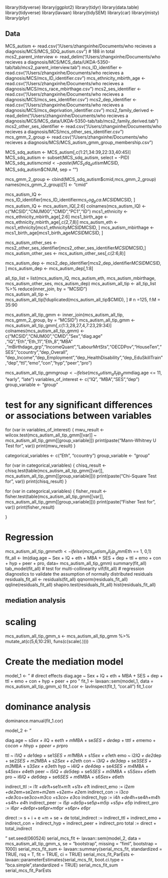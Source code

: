 
library(tidyverse)
library(ggplot2)
library(tidyr)
library(data.table)
library(tidyverse)
library(lavaan)
library(tidySEM)
library(car)
library(misty)
library(plyr)



## Data

MCS_autism <- read.csv("/Users/zhangxinhe/Documents/who recieves a diagnosis/MCS/MCS_SDQ_autism.csv") # 188 in total
mcs2_parent_interview <- read_delim("/Users/zhangxinhe/Documents/who recieves a diagnosis/MCS/MCS_data/UKDA-5350-tab/tab/mcs2_parent_interview.tab")
mcs_ID_identifier <- read.csv("/Users/zhangxinhe/Documents/who recieves a diagnosis/MCS/mcs_ID_identifier.csv")
mcs_ethnicity_mbirth_age <- read.csv("/Users/zhangxinhe/Documents/who recieves a diagnosis/MCS/mcs_race_mbirthage.csv")
mcs2_ses_identifier <- read.csv("/Users/zhangxinhe/Documents/who recieves a diagnosis/MCS/mcs_ses_identifier.csv")
mcs2_dep_identifier <- read.csv("/Users/zhangxinhe/Documents/who recieves a diagnosis/MCS/mcs_deprivation_identifier.csv") 
mcs2_family_derived <- read_delim("/Users/zhangxinhe/Documents/who recieves a diagnosis/MCS/MCS_data/UKDA-5350-tab/tab/mcs2_family_derived.tab")
mcs2_other_ses_identifier <- read.csv("/Users/zhangxinhe/Documents/who recieves a diagnosis/MCS/mcs_other_ses_identifier.csv")
mcs_gmm_2_group <- read.csv("/Users/zhangxinhe/Documents/who recieves a diagnosis/MCS/MCS_autism_gmm_group_membership.csv") 

MCS_sdq_autism <- MCS_autism[,c(1:21,34:39,22:33,40:45)]
MCS_sdq_autism <- subset(MCS_sdq_autism, select = -PID)
MCS_sdq_autism$cmid <- paste(MCS_sdq_autism$MCSID, MCS_sdq_autism$CNUM, sep = "")

mcs_gmm_2_group <- cbind(MCS_sdq_autism$cmid,mcs_gmm_2_group)
names(mcs_gmm_2_group)[1] <- "cmid"

mcs_autism_IQ <- mcs_ID_identifier[mcs_ID_identifier$mcs_cog_pca.MCSID %in% MCS_sdq_autism$MCSID, ]
mcs_autism_IQ <- mcs_autism_IQ[,2:6]
colnames(mcs_autism_IQ) <- c("MCSID","CNUM00","CMID","PC1","ID")
mcs1_ethnicity <- mcs_ethnicity_mbirth_age[,2:6]
mcs1_birth_age <- mcs_ethnicity_mbirth_age[,c(2,7,8)]
mcs_autism_eth <- mcs1_ethnicity[mcs1_ethnicity$MCSID %in% MCS_sdq_autism$MCSID, ]
mcs_autism_mbirthage <- mcs1_birth_age[mcs1_birth_age$MCSID %in% MCS_sdq_autism$MCSID, ]

mcs_autism_other_ses <- mcs2_other_ses_identifier[mcs2_other_ses_identifier$MCSID %in% MCS_sdq_autism$MCSID,]
mcs_autism_other_ses <- mcs_autism_other_ses[,c(2:6,8)]

mcs_autism_dep <- mcs2_dep_identifier[mcs2_dep_identifier$MCSID %in% MCS_sdq_autism$MCSID, ]
mcs_autism_dep <- mcs_autism_dep[,1:8]

all_tip_list = list(mcs_autism_IQ, mcs_autism_eth, mcs_autism_mbirthage, mcs_autism_other_ses, mcs_autism_dep)
mcs_autism_all_tip <- all_tip_list %>% reduce(inner_join, by = "MCSID")  
mcs_autism_all_tip <- mcs_autism_all_tip[!duplicated(mcs_autism_all_tip$CMID), ]
# n =125, f:M = 35:90




mcs_autism_all_tip_gmm <- inner_join(mcs_autism_all_tip, mcs_gmm_2_group, by = "MCSID")
mcs_autism_all_tip_gmm <- mcs_autism_all_tip_gmm[,c(1:3,28,27,4,7:23,29:34)]
colnames(mcs_autism_all_tip_gmm) <- c("MCSID","CNUM00","CMID","Sex","diag.age" ,"IQ","Eth","Eth_11","Eth_8","MBA"   ,"mBirthdage_grp","IncomeQuant","LabourMrtSts","OECDPov","HouseTen","SES","ccountry","dep_Overall", "dep_Income","dep_Employment","dep_HealthDisability","dep_EduSkillTrain","dep","ttl","emo","con","hyp","peer","pro")


mcs_autism_all_tip_gmm$group <- ifelse(mcs_autism_all_tip_gmm$diag.age <= 11, "early", "late")
variables_of_interest <- c("IQ", "MBA","SES","dep")
group_variable <- "group"

# test for any significant differences or associations between variables
for (var in variables_of_interest) {
  mwu_result <- wilcox.test(mcs_autism_all_tip_gmm[[var]] ~ mcs_autism_all_tip_gmm[[group_variable]])
  print(paste("Mann-Whitney U Test for", var))
  print(mwu_result)
}

categorical_variables <- c("Eth", "ccountry")
group_variable <- "group"

for (var in categorical_variables) {
  chisq_result <- chisq.test(table(mcs_autism_all_tip_gmm[[var]], mcs_autism_all_tip_gmm[[group_variable]]))
  print(paste("Chi-Square Test for", var))
  print(chisq_result)
}

for (var in categorical_variables) {
  fisher_result <- fisher.test(table(mcs_autism_all_tip_gmm[[var]], mcs_autism_all_tip_gmm[[group_variable]]))
  print(paste("Fisher Test for", var))
  print(fisher_result)
  
}


# Regression

mcs_autism_all_tip_gmm$eth <- ifelse(mcs_autism_all_tip_gmm$Eth == 1, 0,1)
fit_all <- lm(diag.age ~ Sex + IQ + eth + MBA + SES + dep + ttl + emo + con + hyp + peer + pro, data= mcs_autism_all_tip_gmm)
summary(fit_all)
tab_model(fit_all)
# test for multi-collinearity
vif(fit_all)
# regression diagnostics to validate the assumption of normally distributed residuals
residuals_fit_all <- residuals(fit_all)
qqnorm(residuals_fit_all)
qqline(residuals_fit_all)
shapiro.test(residuals_fit_all)
hist(residuals_fit_all)



##  mediation analysis
# scaling 
mcs_autism_all_tip_gmm_s <- mcs_autism_all_tip_gmm %>%
  mutate_at(c(5,6,10:29), funs(c(scale(.))))


# Create the mediation model

model_1 <- "
  # direct effects
  diag.age ~ Sex + IQ + eth + MBA + SES + dep + ttl + emo + con + hyp + peer + pro
  "
fit_1 <- lavaan::sem(model_1, data = mcs_autism_all_tip_gmm_s)
fit_1.cor <- lavInspect(fit_1, "cor.all")
fit_1.cor

# dominance analysis
dominance.manual(fit_1.cor)


model_2 <- "

  diag.age ~ s*Sex + i*IQ + e*eth + m*MBA + se*SES + de*dep + t*ttl + em*emo + co*con + h*hyp + p*peer + pr*pro

  ttl ~ i1*IQ + de1*dep + se1*SES + m1*MBA + s1*Sex + e1*eth
  emo ~ i2*IQ + de2*dep + se2*SES + m2*MBA + s2*Sex + e2*eth
  con ~ i3*IQ + de3*dep + se3*SES + m3*MBA + s3*Sex + e3*eth
  hyp ~ i4*IQ + de4*dep + se4*SES + m4*MBA + s4*Sex+ e4*eth
  peer ~ i5*IQ + de5*dep + se5*SES + m5*MBA + s5*Sex+ e5*eth
  pro ~ i6*IQ + de6*dep + se6*SES + m6*MBA + s6*Sex+ e6*eth
  
  
 indirect_ttl := i1*t  +de1*t+se1*t+m1*t +s1*t+ e1*t
 indirect_emo := i2*em  +de2*em+se2*em+m2*em +s2*em+ e2*em
 indirect_con := i3*co  +de3*co+se3*co+m3*co +s3*co+ e3*co
 indirect_hyp := i4*h  +de4*h+se4*h+m4*h +s4*h+ e4*h
 indirect_peer := i5*p  +de5*p+se5*p+m5*p +s5*p+ e5*p
 indirect_pro := i6*pr  +de6*pr+se6*pr+m6*pr +s6*pr+ e6*pr
 
direct := s + i + e +m + se + de
total_indirect := indirect_ttl + indirect_emo + indirect_con + indirect_hyp + indirect_peer + indirect_pro
total := direct + total_indirect
  
"
set.seed(060524)
serial_mcs_fit <- lavaan::sem(model_2, data = mcs_autism_all_tip_gmm_s, se = "bootstrap",
    missing = "fiml", bootstrap = 1000)
serial_mcs_fit_sum <- lavaan::summary(serial_mcs_fit, standardized = TRUE, rsq = T,
    fit = TRUE, ci = TRUE)
serial_mcs_fit_ParEsts <- lavaan::parameterEstimates(serial_mcs_fit, boot.ci.type = "bca.simple",standardized = TRUE)
serial_mcs_fit_sum
serial_mcs_fit_ParEsts
